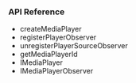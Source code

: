 <PlatformWrapper platform="android">
        
### API Reference

* <Link to = "{{global.API_REF_ANDROID_ROOT}}/class_irtcengine.html#api_irtcengine_createmediaplayer">createMediaPlayer</Link>
* <Link to = "{{global.API_REF_ANDROID_ROOT}}/class_imediaplayer.html#api_imediaplayer_registerplayersourceobserver">registerPlayerObserver</Link>
* <Link to = "{{global.API_REF_ANDROID_ROOT}}/class_imediaplayer.html#api_imediaplayer_unregisterplayersourceobserver">unregisterPlayerSourceObserver</Link>
* <Link to = "{{global.API_REF_ANDROID_ROOT}}/class_imediaplayer.html#api_imediaplayer_getmediaplayerid">getMediaPlayerId</Link>
* <Link to = "{{global.API_REF_ANDROID_ROOT}}/class_imediaplayer.html">IMediaPlayer</Link>
* <Link to = "{{global.API_REF_ANDROID_ROOT}}/class_imediaplayersourceobserver.html#class_imediaplayersourceobserver">IMediaPlayerObserver</Link>

</PlatformWrapper>
